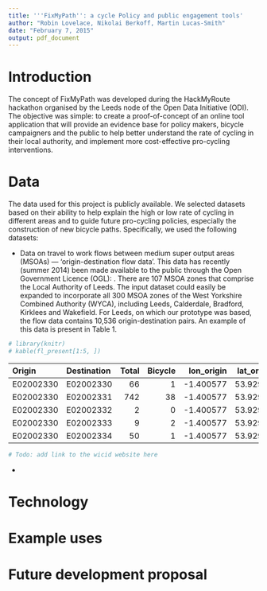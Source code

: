```yaml
---
title: '''FixMyPath'': a cycle Policy and public engagement tools'
author: "Robin Lovelace, Nikolai Berkoff, Martin Lucas-Smith"
date: "February 7, 2015"
output: pdf_document
---
```


# Introduction

The concept of FixMyPath was developed during the HackMyRoute hackathon organised
by the Leeds node of the Open Data Initiative (ODI). The objective was simple:
to create a proof-of-concept of an online tool application
that will provide an evidence base for policy makers,
bicycle campaigners and the public to help better understand the rate of cycling
in their local authority, and implement more cost-effective pro-cycling interventions.

# Data

The data used for this project is publicly available. We selected datasets based
on their ability to help explain the high or low rate of cycling in different
areas and to guide future pro-cycling policies, especially the construction of
new bicycle paths. Specifically, we used the following datasets:

- Data on travel to work flows between medium super output areas
(MSOAs) --- 'origin-destination flow data'. This data has recently (summer 2014)
been made available to the public through the Open Government Licence (OGL):  .
There are 107 MSOA zones that comprise the Local Authority of Leeds.
The input dataset could easily be expanded to incorporate all 300 MSOA zones
of the West Yorkshire Combined Authority (WYCA), including
Leeds, Calderdale, Bradford, Kirklees and Wakefield.
For Leeds, on which our prototype was based, the flow data contains 10,536
origin-destination pairs. An example of this data is present in Table 1.

```r
# library(knitr)
# kable(fl_present[1:5, ])

```

|Origin    |Destination | Total| Bicycle| lon_origin| lat_origin|  lon_dest|
|:---------|:-----------|-----:|-------:|----------:|----------:|---------:|
|E02002330 |E02002330   |    66|       1|  -1.400577|   53.92915| -1.400577|
|E02002330 |E02002331   |   742|      38|  -1.400577|   53.92915| -1.347653|
|E02002330 |E02002332   |     2|       0|  -1.400577|   53.92915| -1.705267|
|E02002330 |E02002333   |     9|       2|  -1.400577|   53.92915| -1.687695|
|E02002330 |E02002334   |    50|       1|  -1.400577|   53.92915| -1.357652|


```r
# Todo: add link to the wicid website here
```

- 


# Technology

# Example uses

# Future development proposal
